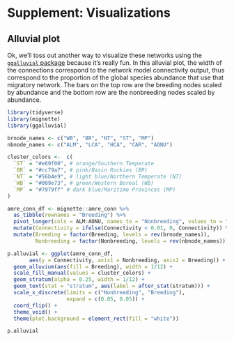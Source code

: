 # Supplement: Visualizations {#visualization}

## Alluvial plot

Ok, we'll toss out another way to visualize these networks using the [`ggalluvial` package](https://cran.r-project.org/web/packages/ggalluvial/vignettes/ggalluvial.htm) because it's really fun. In this alluvial plot, the width of the connections correspond to the network model connectivity output, thus correspond to the proportion of the global species abundance that use that migratory network. The bars on the top row are the breeding nodes scaled by abundance and the bottom row are the nonbreeding nodes scaled by abundance.


```r
library(tidyverse)
library(mignette)
library(ggalluvial)

brnode_names <- c("WB", "BR", "NT", "ST", "MP")
nbnode_names <- c("ALM", "LCA", "HCA", "CAR", "AONU")

cluster_colors <-  c(
  `ST` = "#e69f00", # orange/Southern Temperate
  `BR` = "#cc79a7", # pink/Basin Rockies (BR)
  `NT` = "#56b4e9", # light blue/Northern Temperate (NT)
  `WB` = "#009e73", # green/Western Boreal (WB)
  `MP` = "#7979ff" # dark blue/Maritime Provinces (MP)
) 

amre_conn_df <- mignette::amre_conn %>%
  as_tibble(rownames = "Breeding") %>%
  pivot_longer(cols = ALM:AONU, names_to = "Nonbreeding", values_to = "Connectivity") %>%
  mutate(Connectivity = ifelse(Connectivity < 0.01, 0, Connectivity)) %>%
  mutate(Breeding = factor(Breeding, levels = rev(brnode_names)),
         Nonbreeding = factor(Nonbreeding, levels = rev(nbnode_names)))

p.alluvial <- ggplot(amre_conn_df,
       aes(y = Connectivity, axis1 = Nonbreeding, axis2 = Breeding)) +
  geom_alluvium(aes(fill = Breeding), width = 1/12) +
  scale_fill_manual(values = cluster_colors) +
  geom_stratum(alpha = 0.25, width = 1/12) +
  geom_text(stat = "stratum", aes(label = after_stat(stratum))) +
  scale_x_discrete(limits = c("Nonbreeding", "Breeding"),
                   expand = c(0.05, 0.05)) + 
  coord_flip() +
  theme_void() +
  theme(plot.background = element_rect(fill = "white"))

p.alluvial
```
